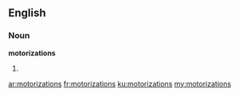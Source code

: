 ==English==
===Noun===
'''motorizations'''

#{{plural of|motorization}}

[[ar:motorizations]]
[[fr:motorizations]]
[[ku:motorizations]]
[[my:motorizations]]